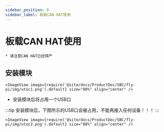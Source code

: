 ```yaml
---
sidebar_position: 9
sidebar_label: 板载CAN HAT使用
---
```




# 板载CAN HAT使用

    * 请注意CAN HAT已经停产

## 安装模块

    <ImageView image={require('@site/docs/ProductDoc/SBC/fly-pi/img/utoc1.png').default} size="80%" align="center" />

* 安装模块后将占用一个USB口

:::tip
安装模块后，下图所示的USB口会被占用，不能再接入任何设备！！！
:::

    <ImageView image={require('@site/docs/ProductDoc/SBC/fly-pi/img/utoc2.png').default} size="80%" align="center" />
